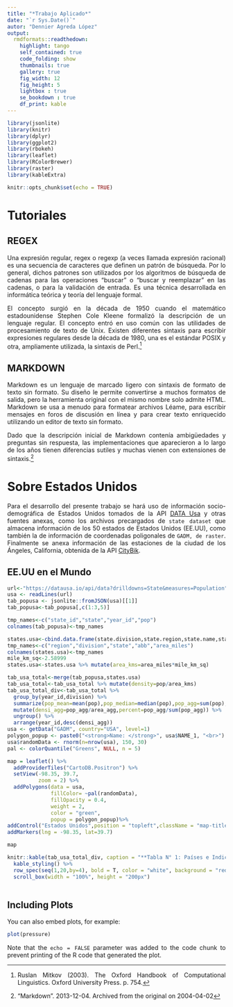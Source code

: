 ```yaml
---
title: "*Trabajo Aplicado*"
date: "`r Sys.Date()`" 
autor: "Dennier Agreda López"
output:
  rmdformats::readthedown:
    highlight: tango
    self_contained: true
    code_folding: show
    thumbnails: true
    gallery: true
    fig_width: 12
    fig_height: 5
    lightbox : true 
    se_bookdown : true
    df_print: kable
---
```


```r
library(jsonlite)
library(knitr)
library(dplyr)
library(ggplot2)
library(rbokeh)
library(leaflet)
library(RColorBrewer)
library(raster)
library(kableExtra)
```

```r
knitr::opts_chunk$set(echo = TRUE)
```

# Tutoriales 

## REGEX

<div style="text-align: justify">Una expresión regular, regex o regexp (a veces llamada expresión racional) es una secuencia de caracteres que definen un patrón de búsqueda. Por lo general, dichos patrones son utilizados por los algoritmos de búsqueda de cadenas para las operaciones "buscar" o "buscar y reemplazar" en las cadenas, o para la validación de entrada. Es una técnica desarrollada en informática teórica y teoría del lenguaje formal.

El concepto surgió en la década de 1950 cuando el matemático estadounidense Stephen Cole Kleene formalizó la descripción de un lenguaje regular. El concepto entró en uso común con las utilidades de procesamiento de texto de Unix. Existen diferentes sintaxis para escribir expresiones regulares desde la década de 1980, una es el estándar POSIX y otra, ampliamente utilizada, la sintaxis de Perl.[^1]<div/>

## MARKDOWN
<div style="text-align: justify">Markdown es un lenguaje de marcado ligero con sintaxis de formato de texto sin formato. Su diseño le permite convertirse a muchos formatos de salida, pero la herramienta original con el mismo nombre solo admite HTML. Markdown se usa a menudo para formatear archivos Léame, para escribir mensajes en foros de discusión en línea y para crear texto enriquecido utilizando un editor de texto sin formato.

Dado que la descripción inicial de Markdown contenía ambigüedades y preguntas sin respuesta, las implementaciones que aparecieron a lo largo de los años tienen diferencias sutiles y muchas vienen con extensiones de sintaxis.[^2]<div/>

# Sobre Estados Unidos

<div style="text-align: justify">Para el desarrollo del presente trabajo se hará uso de información socio-demográfica de Estados Unidos tomados de la API [DATA Usa](https://datausa.io/) y otras fuentes anexas, como los archivos precargados de `state dataset` que almacena información de los 50 estados de Estados Unidos (EE.UU), como también la de información de coordenadas poligonales de `GADM, de raster`. Finalmente se anexa información de las estaciones de la ciudad de los Ángeles, California, obtenida de la API [CityBik](http://api.citybik.es/).<div/>

## EE.UU en el Mundo

```r
url<-"https://datausa.io/api/data?drilldowns=State&measures=Population"
usa <- readLines(url)
tab_popusa <- jsonlite::fromJSON(usa)[[1]]
tab_popusa<-tab_popusa[,c(1:3,5)]

tmp_names<-c("state_id","state","year_id","pop")
colnames(tab_popusa)<-tmp_names

states.usa<-cbind.data.frame(state.division,state.region,state.name,state.abb,state.area)
tmp_names<-c("region","division","state","abb","area_miles")
colnames(states.usa)<-tmp_names
mile_km_sq<-2.58999
states.usa<-states.usa %>% mutate(area_kms=area_miles*mile_km_sq)

tab_usa_total<-merge(tab_popusa,states.usa)
tab_usa_total<-tab_usa_total %>% mutate(density=pop/area_kms)
tab_usa_total_div<-tab_usa_total %>%
  group_by(year_id,division) %>%
  summarize(pop_mean=mean(pop),pop_median=median(pop),pop_agg=sum(pop),area_agg=sum(area_kms))%>%
  mutate(densi_agg=pop_agg/area_agg,percent=pop_agg/sum(pop_agg)) %>% 
  ungroup() %>% 
  arrange(year_id,desc(densi_agg))
usa <- getData("GADM", country="USA", level=1) 
polygon_popup <- paste0("<strong>Name: </strong>", usa$NAME_1, "<br>")
usa$randomData <- rnorm(n=nrow(usa), 150, 30)
pal <- colorQuantile("Greens", NULL, n = 5)

map = leaflet() %>% 
  addProviderTiles("CartoDB.Positron") %>% 
  setView(-98.35, 39.7,
          zoom = 2) %>% 
  addPolygons(data = usa, 
              fillColor= ~pal(randomData),
              fillOpacity = 0.4, 
              weight = 2, 
              color = "green",
              popup = polygon_popup)%>% 
addControl("Estados Unidos",position = "topleft",className = "map-title") %>% 
addMarkers(lng = -98.35, lat=39.7)

map

```


```r
knitr::kable(tab_usa_total_div, caption = "**Tabla N° 1: Países e Indicadores**") %>%
  kable_styling() %>%
  row_spec(seq(1,20,by=4), bold = T, color = "white", background = "red") %>% 
  scroll_box(width = "100%", height = "200px")
  

```

## Including Plots

You can also embed plots, for example:

```r
plot(pressure)
```

Note that the `echo = FALSE` parameter was added to the code chunk to prevent printing of the R code that generated the plot.

[^1]: Ruslan Mitkov (2003). The Oxford Handbook of Computational Linguistics. Oxford University Press. p. 754.
[^2]: "Markdown". 2013-12-04. Archived from the original on 2004-04-02